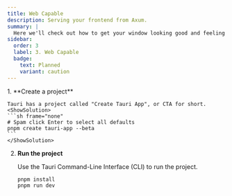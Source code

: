 ```yaml
---
title: Web Capable
description: Serving your frontend from Axum.
summary: |
  Here we'll check out how to get your window looking good and feeling native.
sidebar:
  order: 3
  label: 3. Web Capable
  badge:
    text: Planned
    variant: caution
---
```



<Steps>
1. **Create a project**

    Tauri has a project called "Create Tauri App", or CTA for short.
    <ShowSolution>
    ```sh frame="none"
    # Spam click Enter to select all defaults
    pnpm create tauri-app --beta
    ```
    </ShowSolution>
2. **Run the project**

    Use the Tauri Command-Line Interface (CLI) to run the project.
    <ShowSolution>
    ```sh frame="none"
    pnpm install
    pnpm run dev
    ```
    </ShowSolution>
</Steps>
